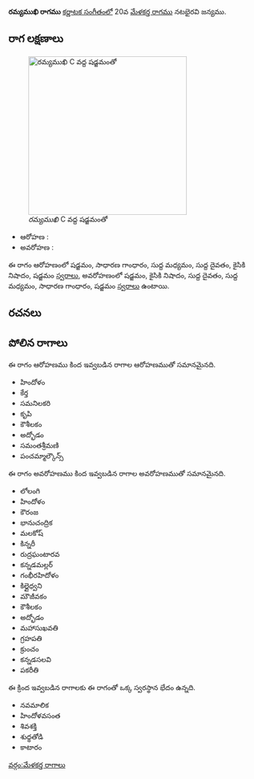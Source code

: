 {{Infobox ragam
	| name          	= రమ్యముఖి
	| synonym	    	= 
	| mela          	= 
	| chakra        	= 
	| janaka        	= 
	| type          	= ఔదవ
	| arohanam      	= {{svaraC|S|G2|M1|D1|N2|S'}} 
	| avarohanam    	= {{svaraC|S'|N2|D1|M1|G2|S}}
	| jeeva         	=
	| chhaya        	=
	| nyasa         	=
	| vishesha      	= 
	| equivalent  		= 
}}
{{కర్ణాటక సంగీత రాగాలు}}
'''రమ్యముఖి రాగము''' [[కర్ణాటక సంగీతం]]లో 20వ [[మేళకర్త రాగము]] నటభైరవి జన్యము. 


==రాగ లక్షణాలు==
[[Image:ramyamukhi_kb2wiki.png|thumb|right|316px|''రమ్యముఖి'' C వద్ద షడ్జమంతో]]

* ఆరోహణ : {{svaraC|S|G2|M1|D1|N2|S'}} 
* అవరోహణ : {{svaraC|S'|N2|D1|M1|G2|S}}

ఈ రాగం ఆరోహణంలో షడ్జమం, సాధారణ  గాంధారం, సుద్ద మధ్యమం, సుద్ద దైవతం, కైసికి నిషాదం, షడ్జమం [[స్వరాలు]], అవరోహణంలో షడ్జమం, కైసికి నిషాదం, సుద్ద దైవతం, సుద్ద మధ్యమం, సాధారణ  గాంధారం, షడ్జమం [[స్వరాలు]] ఉంటాయి.

==రచనలు==



==పోలిన రాగాలు==
ఈ రాగం ఆరోహణము కింద ఇవ్వబడిన రాగాల ఆరోహణముతో సమానమైనది.
* హిందోళం
*  కేర్త
* సమనిలకరి
* కృపి
* కౌశీలకం
* అద్భోడం
* సమంతశ్రీమణి
* పంచమ్మాల్కౌన్స్

ఈ రాగం అవరోహణము కింద ఇవ్వబడిన రాగాల అవరోహణముతో సమానమైనది.
* లోలంగి
* హిందోళం
* కౌరంజ
* భానుచంద్రిక
* మలకోష్
* కిన్నరీ
* రుద్రఘంటారవ
* కన్నడమల్లర్
* గంభీరహిదోళం
* కిల్లైధ్వని
* మౌజీవకం
* కౌశీలకం
* అద్భోడం
* మహాసుఖవతి
* గ్రహపతి
* క్రుంచం
* కన్నడసలవి
* పకరీతి

ఈ క్రింద ఇవ్వబడిన రాగాలకు ఈ రాగంతో ఒక్క స్వరస్థాన భేదం ఉన్నది.
* నవమాలిక
* హిందోళవసంత
* శివశక్తి
* శుధ్ధతోడి
* కాటారం



[[వర్గం:మేళకర్త రాగాలు]]
